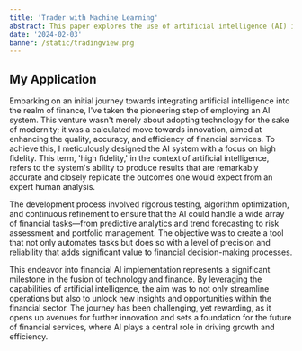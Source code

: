 ```yaml
---
title: 'Trader with Machine Learning'
abstract: This paper explores the use of artificial intelligence (AI) in finance, focusing on the creation and use of an advanced AI system to improve financial services. It covers the system's development process, including testing and optimization, to achieve accuracy and efficiency in tasks like predictive analytics and risk assessment. The goal is to automate decision-making, streamline operations, and uncover new opportunities in finance. The paper discusses both the challenges and benefits of integrating AI into financial services, emphasizing its potential to drive growth and boost efficiency.
date: '2024-02-03'
banner: /static/tradingview.png
---
```


## My Application

Embarking on an initial journey towards integrating artificial intelligence into the realm of finance, I've taken the pioneering step of employing an AI system. This venture wasn't merely about adopting technology for the sake of modernity; it was a calculated move towards innovation, aimed at enhancing the quality, accuracy, and efficiency of financial services. To achieve this, I meticulously designed the AI system with a focus on high fidelity. This term, 'high fidelity,' in the context of artificial intelligence, refers to the system's ability to produce results that are remarkably accurate and closely replicate the outcomes one would expect from an expert human analysis.

The development process involved rigorous testing, algorithm optimization, and continuous refinement to ensure that the AI could handle a wide array of financial tasks—from predictive analytics and trend forecasting to risk assessment and portfolio management. The objective was to create a tool that not only automates tasks but does so with a level of precision and reliability that adds significant value to financial decision-making processes.

This endeavor into financial AI implementation represents a significant milestone in the fusion of technology and finance. By leveraging the capabilities of artificial intelligence, the aim was to not only streamline operations but also to unlock new insights and opportunities within the financial sector. The journey has been challenging, yet rewarding, as it opens up avenues for further innovation and sets a foundation for the future of financial services, where AI plays a central role in driving growth and efficiency.